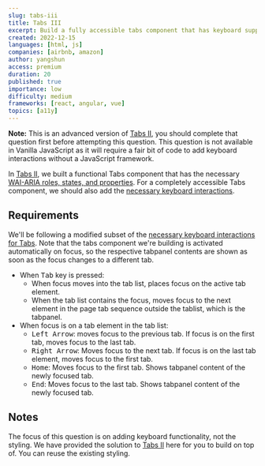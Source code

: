 ```yaml
---
slug: tabs-iii
title: Tabs III
excerpt: Build a fully accessible tabs component that has keyboard support according to ARIA specifications
created: 2022-12-15
languages: [html, js]
companies: [airbnb, amazon]
author: yangshun
access: premium
duration: 20
published: true
importance: low
difficulty: medium
frameworks: [react, angular, vue]
topics: [a11y]
---
```


**Note:** This is an advanced version of [Tabs II](/questions/user-interface/tabs-ii), you should complete that question first before attempting this question. This question is not available in Vanilla JavaScript as it will require a fair bit of code to add keyboard interactions without a JavaScript framework.

In [Tabs II](/questions/user-interface/tabs-ii), we built a functional Tabs component that has the necessary [WAI-ARIA roles, states, and properties](https://www.w3.org/WAI/ARIA/apg/patterns/tabs/#wai-ariaroles,states,andproperties). For a completely accessible Tabs component, we should also add the [necessary keyboard interactions](https://www.w3.org/WAI/ARIA/apg/patterns/tabs/#keyboardinteraction).

## Requirements

We'll be following a modified subset of the [necessary keyboard interactions for Tabs](https://www.w3.org/WAI/ARIA/apg/patterns/tabs/#keyboardinteraction). Note that the tabs component we're building is activated automatically on focus, so the respective tabpanel contents are shown as soon as the focus changes to a different tab.

- When <kbd>Tab</kbd> key is pressed:
  - When focus moves into the tab list, places focus on the active tab element.
  - When the tab list contains the focus, moves focus to the next element in the page tab sequence outside the tablist, which is the tabpanel.
- When focus is on a tab element in the tab list:
  - <kbd>Left Arrow</kbd>: moves focus to the previous tab.
    If focus is on the first tab, moves focus to the last
    tab.
  - <kbd>Right Arrow</kbd>: Moves focus to the next tab. If
    focus is on the last tab element, moves focus to the
    first tab.
  - <kbd>Home</kbd>: Moves focus to the first tab. Shows
    tabpanel content of the newly focused tab.
  - <kbd>End</kbd>: Moves focus to the last tab. Shows
    tabpanel content of the newly focused tab.

## Notes

The focus of this question is on adding keyboard functionality, not the styling. We have provided the solution to [Tabs II](/questions/user-interface/tabs-ii) here for you to build on top of. You can reuse the existing styling.
